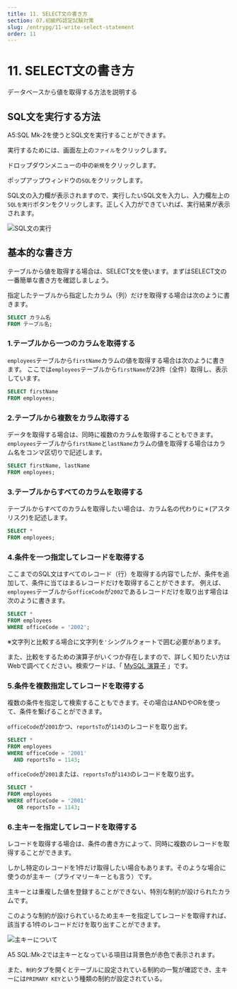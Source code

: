 ```yaml
---
title: 11. SELECT文の書き方
section: 07.初級PG認定試験対策
slug: /entrypg/11-write-select-statement
order: 11
---
```


# 11. SELECT文の書き方
データベースから値を取得する方法を説明する

## SQL文を実行する方法

A5:SQL Mk-2を使うとSQL文を実行することができます。

実行するためには、画面左上の`ファイル`をクリックします。

ドロップダウンメニューの中の`新規`をクリックします。

ポップアップウィンドウの`SQL`をクリックします。

SQL文の入力欄が表示されますので、実行したいSQL文を入力し、入力欄左上の`SQLを実行`ボタンをクリックします。正しく入力ができていれば、実行結果が表示されます。

![SQL文の実行](./execute-sql-command.png)

## 基本的な書き方

テーブルから値を取得する場合は、SELECT文を使います。まずはSELECT文の一番簡単な書き方を確認しましょう。

指定したテーブルから指定したカラム（列）だけを取得する場合は次のように書きます。

```sql
SELECT カラム名
FROM テーブル名;
```

### 1.テーブルから一つのカラムを取得する
`employees`テーブルから`firstName`カラムの値を取得する場合は次のように書きます。
ここでは`employees`テーブルから`firstName`が23件（全件）取得し、表示しています。

```sql
SELECT firstName
FROM employees;
```

### 2.テーブルから複数をカラム取得する
データを取得する場合は、同時に複数のカラムを取得することもできます。
`employees`テーブルから`firstName`と`lastName`カラムの値を取得する場合はカラム名をコンマ区切りで記述します。

```sql
SELECT firstName, lastName
FROM employees;
```

### 3.テーブルからすべてのカラムを取得する
テーブルからすべてのカラムを取得したい場合は、カラム名の代わりに`＊`(アスタリスク)を記述します。

```sql
SELECT *
FROM employees;
```

### 4.条件を一つ指定してレコードを取得する
ここまでのSQL文はすべてのレコード（行）を取得する内容でしたが、条件を追加して、条件に当てはまるレコードだけを取得することができます。
例えば、`employees`テーブルから`officeCode`が`2002`であるレコードだけを取り出す場合は次のように書きます。

```sql
SELECT *
FROM employees
WHERE officeCode = '2002';
```

※文字列と比較する場合に文字列を`'`シングルクォートで囲む必要があります。

また、比較をするための演算子がいくつか存在しますので、詳しく知りたい方はWebで調べてください。検索ワードは、「 [MySQL 演算子](https://www.google.com/search?q=MySQL+演算子) 」です。

### 5.条件を複数指定してレコードを取得する
複数の条件を指定して検索することもできます。その場合はANDやORを使って、条件を繋げることができます。

`officeCode`が`2001`かつ、`reportsTo`が`1143`のレコードを取り出す。
```sql
SELECT *
FROM employees
WHERE officeCode = '2001'
  AND reportsTo = 1143;
```

`officeCode`が`2001`または、`reportsTo`が`1143`のレコードを取り出す。
```sql
SELECT *
FROM employees
WHERE officeCode = '2001'
   OR reportsTo = 1143;
```

### 6.主キーを指定してレコードを取得する

レコードを取得する場合は、条件の書き方によって、同時に複数のレコードを取得することができます。

しかし特定のレコードを1件だけ取得したい場合もあります。そのような場合に使うのが主キー（プライマリーキーとも言う）です。

主キーとは重複した値を登録することができない、特別な制約が設けられたカラムです。

このような制約が設けられているため主キーを指定してレコードを取得すれば、該当する1件のレコードだけを取り出すことができます。

![主キーについて](./show-table.png)

A5 SQL:Mk-2では主キーとなっている項目は背景色が赤色で表示されます。

また、`制約`タブを開くとテーブルに設定されている制約の一覧が確認でき、主キーには`PRIMARY KEY`という種類の制約が設定されている。
